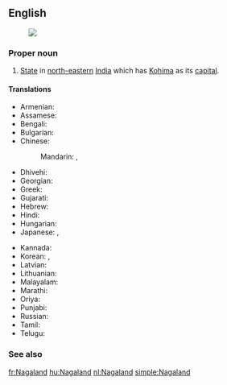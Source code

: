 ==English==
{{wikipedia}}
[[Image:Nagaland in India (disputed hatched).svg|thumb|]]
===Proper noun===
{{en-proper noun}}

# [[State]] in [[north-eastern]] [[India]] which has [[Kohima]] as its [[capital]].

====Translations====
{{trans-top|state}}
* Armenian: {{t-|hy|Նագալենդ|tr=Nagalend}}
* Assamese: {{t-|as|নাগালেণ্ড|sc=Beng|tr=nāgālēṇḍ}}
* Bengali: {{t-|bn|নাগাল্যান্ড|sc=Beng|tr=nāgālyānḍ}}
* Bulgarian: {{t-|bg|Нагаланд|sc=Cyrl}}
* Chinese:
*: Mandarin: {{t|cmn|那加蘭邦|sc=Hani}}, {{t|cmn|那加兰邦|tr=Nàjiālán-bāng|sc=Hani}}
* Dhivehi: {{t-|dv|ނާގަލޭންޑު|sc=Thaa|tr=nāgalēnḍu}}
* Georgian: {{t-|ka|ნაგალენდი|sc=Geor}}
* Greek: {{t-|el|Ναγκαλάντ|sc=Grek}}
* Gujarati: {{t-|gu|નાગાલેંડ|sc=Gujr}}
* Hebrew: {{t-|he|נאגאלנד}}
* Hindi: {{t-|hi|नागालैंड|tr=nāgālaiṇḍ}}
* Hungarian: {{t+|hu|Nágaföld}}
* Japanese: {{t-|ja|ナガランド州|tr=Nagarando-shū}}, {{t-|ja|ナガランド|tr=Nagarando}}
{{trans-mid}}
* Kannada: {{t-|kn|ನಾಗಲ್ಯಂಡ್|sc=Knda|tr=nāgalyaṇḍ}}
* Korean: {{t-|ko|나갈랜드 주|sc=Kore|tr=nagallaendeu ju}}, {{t-|ko|나갈랜드|sc=Kore|tr=nagallaendeu}}
* Latvian: {{t-|lv|Nāgālenda}}
* Lithuanian: {{t-|lt|Nagalandas}}
* Malayalam: {{t-|ml|നാഗാലാ‌ൻഡ്|sc=Mlym|tr=nāgālā‌nḍ}}
* Marathi: {{t-|mr|नागालँड|sc=Deva|tr=nāgālam̐ḍ}}
* Oriya: {{t-|or|ନାଗାଲାଣ୍ଡ|sc=Orya|tr=nāgālāṇḍ}}
* Punjabi: {{t-|pa|ਨਾਗਾਲੈਂਡ|sc=Guru|tr=nāgālaiṇḍ}}
* Russian: {{t-|ru|Нагаленд|m|tr=Nágalend, Nagalénd}}
* Tamil: {{t+|ta|நாகாலாந்து|sc=Taml|tr=nākālāntu}}
* Telugu: {{t+|te|నాగాలాండ్|tr=nāgālāṇḍ}}
{{trans-bottom}}

===See also===
{{list:states of India/en}}


[[fr:Nagaland]]
[[hu:Nagaland]]
[[nl:Nagaland]]
[[simple:Nagaland]]